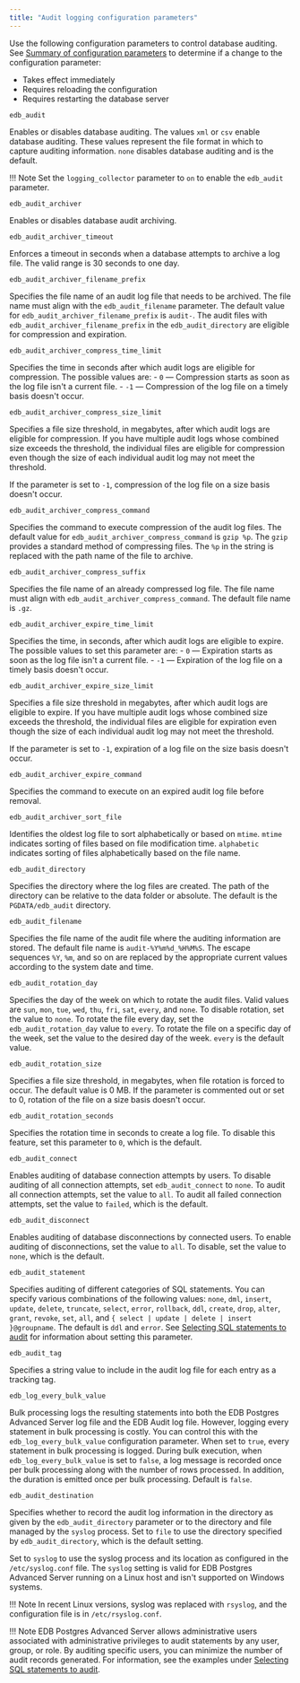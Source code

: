 ```yaml
---
title: "Audit logging configuration parameters"
---
```


Use the following configuration parameters to control database auditing. See [Summary of configuration parameters](../01_configuration_parameters/02_summary_of_configuration_parameters/#summary_of_configuration_parameters) to determine if a change to the configuration parameter:

- Takes effect immediately 
- Requires reloading the configuration
- Requires restarting the database server

`edb_audit`

 Enables or disables database auditing. The values `xml` or `csv` enable database auditing. These values represent the file format in which to capture auditing information. `none` disables database auditing and is the default.

!!! Note
    Set the `logging_collector` parameter to `on` to enable the `edb_audit` parameter.

`edb_audit_archiver` 

 Enables or disables database audit archiving.

`edb_audit_archiver_timeout` 

 Enforces a timeout in seconds when a database attempts to archive a log file. The valid range is 30 seconds to one day.

`edb_audit_archiver_filename_prefix`

 Specifies the file name of an audit log file that needs to be archived. The file name must align with the `edb_audit_filename` parameter. The default value for `edb_audit_archiver_filename_prefix` is `audit-`. The audit files with `edb_audit_archiver_filename_prefix` in the `edb_audit_directory` are eligible for compression and expiration.

`edb_audit_archiver_compress_time_limit`

 Specifies the time in seconds after which audit logs are eligible for compression. The possible values are: 
    - `0` &mdash; Compression starts as soon as the log file isn't a current file. 
    - `-1` &mdash; Compression of the log file on a timely basis doesn't occur.

`edb_audit_archiver_compress_size_limit`

Specifies a file size threshold, in megabytes, after which audit logs are eligible for compression. If you have multiple audit logs whose combined size exceeds the threshold, the individual files are eligible for compression even though the size of each individual audit log may not meet the threshold. 
 
If the parameter is set to `-1`, compression of the log file on a size basis doesn't occur. 

`edb_audit_archiver_compress_command`

 Specifies the command to execute compression of the audit log files. The default value for `edb_audit_archiver_compress_command` is `gzip %p`. The `gzip` provides a standard method of compressing files. The `%p` in the string is replaced with the path name of the file to archive.

`edb_audit_archiver_compress_suffix`

 Specifies the file name of an already compressed log file. The file name must align with `edb_audit_archiver_compress_command`. The default file name is `.gz`.

`edb_audit_archiver_expire_time_limit`

 Specifies the time, in seconds, after which audit logs are eligible to expire. The possible values to set this parameter are: 
    - `0` &mdash; Expiration starts as soon as the log file isn't a current file. 
    - `-1` &mdash; Expiration of the log file on a timely basis doesn't occur.

`edb_audit_archiver_expire_size_limit` 

 Specifies a file size threshold in megabytes, after which audit logs are eligible to expire. If you have multiple audit logs whose combined size exceeds the threshold, the individual files are eligible for expiration even though the size of each individual audit log may not meet the threshold.
 
 If the parameter is set to `-1`, expiration of a log file on the size basis doesn't occur. 

`edb_audit_archiver_expire_command`

 Specifies the command to execute on an expired audit log file before removal.

`edb_audit_archiver_sort_file`

 Identifies the oldest log file to sort alphabetically or based on `mtime`. `mtime` indicates sorting of files based on file modification time. `alphabetic` indicates sorting of files alphabetically based on the file name.

`edb_audit_directory`

 Specifies the directory where the log files are created. The path of the directory can be relative to the data folder or absolute. The default is the `PGDATA/edb_audit` directory.

`edb_audit_filename`

 Specifies the file name of the audit file where the auditing information are stored. The default file name is `audit-%Y%m%d_%H%M%S`. The escape sequences `%Y`, `%m`, and so on are replaced by the appropriate current values according to the system date and time.

`edb_audit_rotation_day`

 Specifies the day of the week on which to rotate the audit files. Valid values are `sun`, `mon`, `tue`, `wed`, `thu`, `fri`, `sat`, `every`, and `none`. To disable rotation, set the value to `none`. To rotate the file every day, set the `edb_audit_rotation_day` value to `every`. To rotate the file on a specific day of the week, set the value to the desired day of the week. `every` is the default value.

`edb_audit_rotation_size`

 Specifies a file size threshold, in megabytes, when file rotation is forced to occur. The default value is 0 MB. If the parameter is commented out or set to 0, rotation of the file on a size basis doesn't occur.

`edb_audit_rotation_seconds`

 Specifies the rotation time in seconds to create a log file. To disable this feature, set this parameter to `0`, which is the default.

`edb_audit_connect`

 Enables auditing of database connection attempts by users. To disable auditing of all connection attempts, set `edb_audit_connect` to `none`. To audit all connection attempts, set the value to `all`. To audit all failed connection attempts, set the value to `failed`, which is the default. 

`edb_audit_disconnect`

 Enables auditing of database disconnections by connected users. To enable auditing of disconnections, set the value to `all`. To disable, set the value to `none`, which is the default.

`edb_audit_statement`

 Specifies auditing of different categories of SQL statements. You can specify various combinations of the following values: `none`, `dml`, `insert`, `update`, `delete`, `truncate`, `select`, `error`, `rollback`, `ddl`, `create`, `drop`, `alter`, `grant`, `revoke`, `set`, `all`, and `{ select | update | delete | insert }@groupname`. The default is `ddl` and `error`. See [Selecting SQL statements to audit](02_selecting_sql_statements_to_audit/#selecting_sql_statements_to_audit) for information about setting this parameter.

`edb_audit_tag`

 Specifies a string value to include in the audit log file for each entry as a tracking tag.

`edb_log_every_bulk_value`

 Bulk processing logs the resulting statements into both the EDB Postgres Advanced Server log file and the EDB Audit log file. However, logging every statement in bulk processing is costly. You can control this with the `edb_log_every_bulk_value` configuration parameter. When set to `true`, every statement in bulk processing is logged. During bulk execution, when `edb_log_every_bulk_value` is set to `false`, a log message is recorded once per bulk processing along with the number of rows processed. In addition, the duration is emitted once per bulk processing. Default is `false`.

`edb_audit_destination`

 Specifies whether to record the audit log information in the directory as given by the `edb_audit_directory` parameter or to the directory and file managed by the `syslog` process. Set to `file` to use the directory specified by `edb_audit_directory`, which is the default setting.

 Set to `syslog` to use the syslog process and its location as configured in the `/etc/syslog.conf` file. The `syslog` setting is valid for EDB Postgres Advanced Server running on a Linux host and isn't supported on Windows systems. 
 
 !!! Note
    In recent Linux versions, syslog was replaced with `rsyslog`, and the configuration file is in `/etc/rsyslog.conf`.

!!! Note
    EDB Postgres Advanced Server allows administrative users associated with administrative privileges to audit statements by any user, group, or role. By auditing specific users, you can minimize the number of audit records generated. For information, see the examples under [Selecting SQL statements to audit](02_selecting_sql_statements_to_audit/#ddl-and-dcl-statements).
